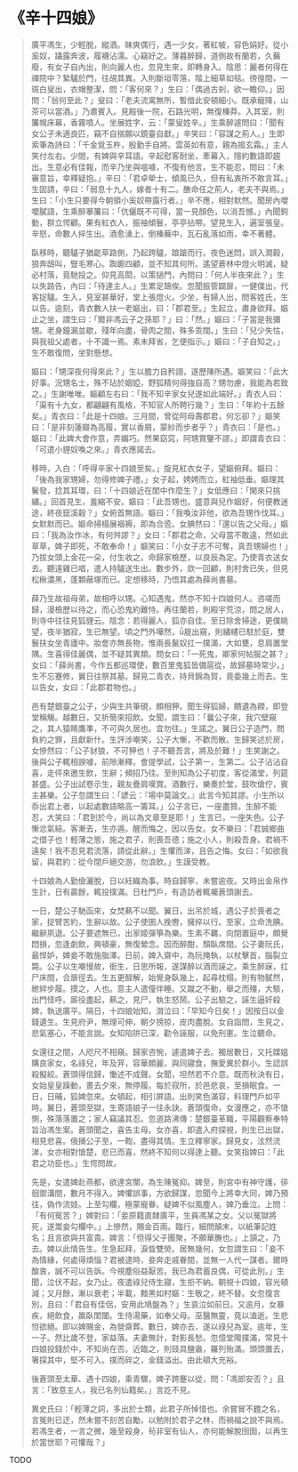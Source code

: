 # 《辛十四娘》

> 廣平馮生，少輕脫，縱酒。昧爽偶行，遇一少女，著紅帔，容色娟好。從小奚奴，躡露奔波，履襪沾濡。心竊好之。薄暮醉歸，道側故有蘭若，久蕪廢，有女子自內出，則向麗人也，忽見生來，即轉身入。陰思：麗者何得在禪院中？縶驢於門，往覘其異。入則斷垣零落，階上細草如毯。徬徨間，一斑白叟出，衣帽整潔，問：「客何來？」生曰：「偶過古剎，欲一瞻仰。」因問：「翁何至此？」叟曰：「老夫流寓無所，暫借此安頓細小。既承寵降，山茶可以當酒。」乃肅賓入。見殿後一院，石路光明，無復榛莽。入其室，則簾幌床幕，香霧噴人。坐展姓字，云：「蒙叟姓辛。」生乘醉遽問曰：「聞有女公子未適良匹，竊不自揣願以鏡臺自獻。」辛笑曰：「容謀之荊人。」生即索筆為詩曰：「千金覓玉杵，殷勤手自將。雲英如有意，親為搗玄霜。」主人笑付左右。少間，有婢與辛耳語。辛起慰客耐坐，牽幕入，隱約數語即趨出。生意必有佳報，而辛乃坐與嗢噱，不復有他言。生不能忍，問曰：「未審意旨，幸釋疑抱。」辛曰：「君卓犖士，傾風已久，但有私衷所不敢言耳。」生固請，辛曰：「弱息十九人，嫁者十有二。醮命任之荊人，老夫不與焉。」生曰：「小生只要得今朝領小奚奴帶露行者。」辛不應，相對默然。聞房內嚶嚶膩語，生乘醉搴簾曰：「伉儷既不可得，當一見顏色，以消吾憾。」內聞鉤動，群立愕顧。果有紅衣人，振袖傾鬟，亭亭拈帶。望見生入，遍室張皇。辛怒，命數人捽生出。酒愈湧上，倒榛蕪中，瓦石亂落如雨，幸不著體。
>
> 臥移時，聽驢子猶齕草路側，乃起跨驢，踉蹌而行。夜色迷悶，誤入澗穀，狼奔鴟叫，豎毛寒心。踟躕四顧，並不知其何所。遙望蒼林中燈火明滅，疑必村落，竟馳投之。仰見高閎，以策撾門，內問曰：「何人半夜來此？」生以失路告，內曰：「待達主人。」生累足鵠俟。忽聞振管闢扉，一健僕出，代客捉驢。生入，見室甚華好，堂上張燈火。少坐，有婦人出，問客姓氏，生以告。逾刻，青衣數人扶一老嫗出，曰：「郡君至。」生起立，肅身欲拜。嫗止之坐，謂生曰：「爾非馮云子之孫耶？」曰：「然。」嫗曰：「子當是我彌甥。老身鐘漏並歇，殘年向盡，骨肉之間，殊多乖闊。」生曰：「兒少失怙，與我祖父處者，十不識一焉。素未拜省，乞便指示。」嫗曰：「子自知之。」生不敢復問，坐對懸想。
>
> 嫗曰：「甥深夜何得來此？」生以膽力自矜詡，遂歷陳所遇。嫗笑曰：「此大好事。況甥名士，殊不玷於姻婭，野狐精何得強自高？甥勿慮，我能為若致之。」生謝唯唯。嫗顧左右曰：「我不知辛家女兒遂如此端好。」青衣人曰：「渠有十九女，都翩翩有風格，不知官人所聘行幾？」生曰：「年約十五餘矣。」青衣曰：「此是十四娘。三月間，曾從阿母壽郡君，何忘卻？」嫗笑曰：「是非刻蓮瓣為高履，實以香屑，蒙紗而步者乎？」青衣曰：「是也。」嫗曰：「此婢大會作意，弄媚巧。然果窈窕，阿甥賞鑒不謬。」即謂青衣曰：「可遣小貍奴喚之來。」青衣應諾去。
>
> 移時，入白：「呼得辛家十四娘至矣。」旋見紅衣女子，望嫗俯拜。嫗曰：「後為我家甥婦，勿得修婢子禮。」女子起，娉娉而立，紅袖低垂。嫗理其鬢發，捻其耳環，曰：「十四娘近在閨中作麼生？」女低應曰：「閑來只挑繡。」回首見生，羞縮不安。嫗曰：「此吾甥也。盛意與兒作姻好，何便教迷途，終夜竄溪穀？」女俯首無語。嫗曰：「我喚汝非他，欲為吾甥作伐耳。」女默默而已。嫗命掃榻展裀褥，即為合巹。女腆然曰：「還以告之父母。」嫗曰：「我為汝作冰，有何舛謬？」女曰：「郡君之命，父母當不敢違，然如此草草，婢子即死，不敢奉命！」嫗笑曰：「小女子志不可奪，真吾甥婦也！」乃拔女頭上金花一朵，付生收之。命歸家檢歷，以良辰為定。乃使青衣送女去。聽遠雞已唱，遣人持驢送生出。數步外，欻一回顧，則村舍已失，但見松楸濃黑，蓬顆蔽塚而已。定想移時，乃悟其處為薛尚書墓。
>
> 薛乃生故祖母弟，故相呼以甥。心知遇鬼，然亦不知十四娘何人。咨嗟而歸，漫檢歷以待之，而心恐鬼約難恃。再往蘭若，則殿宇荒涼，問之居人，則寺中往往見狐貍云。陰念：若得麗人，狐亦自佳。至日除舍掃途，更僕眺望，夜半猶寂，生已無望。頃之門外嘩然，屣出窺，則繡幰已駐於庭，雙鬟扶女坐青廬中。妝奩亦無長物，惟兩長鬣奴扛一撲滿，大如甕，息肩置堂隅。生喜得佳麗偶，並不疑其異類。問女曰：「一死鬼，卿家何帖服之甚？」女曰：「薛尚書，今作五都巡環使，數百里鬼狐皆備扈從，故歸墓時常少。」生不忘蹇修，翼日往祭其墓。歸見二青衣，持貝錦為賀，竟委幾上而去。生以告女，女曰：「此郡君物也。」
>
> 邑有楚銀臺之公子，少與生共筆硯，頗相狎。聞生得狐婦，饋遺為餪，即登堂稱觴。越數日，又折簡來招飲。女聞，謂生曰：「曩公子來，我穴壁窺之，其人猿睛鷹準，不可與久居也。宜勿往。」生諾之。翼日公子造門，問負約之罪，且獻新什。生評涉嘲笑，公子大慚，不歡而散。生歸笑述於房，女慘然曰：「公子豺狼，不可狎也！子不聽吾言，將及於難！」生笑謝之。後與公子輒相諛噱，前隙漸釋。會提學試，公子第一，生第二。公子沾沾自喜，走伻來邀生飲，生辭；頻招乃往。至則知為公子初度，客從滿堂，列筵甚盛。公子出試卷示生，親友疊肩嘆賞。酒數行，樂奏於堂，鼓吹傖佇，賓主甚樂。公子忽謂生曰：「諺云：『場中莫論文。』此言今知其謬。小生所以忝出君上者，以起處數語略高一籌耳。」公子言已，一座盡贊。生醉不能忍，大笑曰：「君到於今，尚以為文章至是耶！」生言已，一座失色。公子慚忿氣結。客漸去，生亦遁。醒而悔之，因以告女。女不樂曰：「君誠鄉曲之儇子也！輕薄之態，施之君子，則喪吾德；施之小人，則殺吾身。君禍不遠矣！我不忍見君流落，請從此辭。」生懼而涕，且告之悔。女曰：「如欲我留，與君約：從今閉戶絕交游，勿浪飲。」生謹受教。
>
> 十四娘為人勤儉灑脫，日以紝織為事。時自歸寧，未嘗逾夜。又時出金帛作生計，日有贏餘，輒投撲滿。日杜門戶，有造訪者輒囑蒼頭謝去。
>
> 一日，楚公子馳函來，女焚爇不以聞。翼日，出吊於城，遇公子於喪者之家，捉臂苦約，生辭以故。公子使圉人挽轡，擁捽以行。至家，立命洗腆。繼辭夙退。公子要遮無已，出家姬彈箏為樂。生素不羈，向閉置庭中，頗覺悶損，忽逢劇飲，興頓豪，無復縈念。因而醉酣，頹臥席間。公子妻阮氏，最悍妒，婢妾不敢施脂澤。日前，婢入齋中，為阮掩執，以杖擊首，腦裂立斃。公子以生嘲慢故，銜生，日思所報，遂謀醉以酒而誣之。乘生醉寐，扛尸床間，合扉徑去。生五更酲解，始覺身臥幾上，起尋枕榻，則有物膩然，紲絆步履。摸之，人也。意主人遣僮伴睡。又蹴之不動，舉之而殭，大駭，出門怪呼。廝役盡起，爇之，見尸，執生怒鬧。公子出驗之，誣生逼奸殺婢，執送廣平。隔日，十四娘始知，潸泣曰：「早知今日矣！」因按日以金錢遺生。生見府尹，無理可伸，朝夕搒掠，皮肉盡脫。女自詣問，生見之，悲氣塞心，不能言說。女知陷阱已深，勸令誣服，以免刑憲。生泣聽命。
>
> 女還往之間，人咫尺不相窺。歸家咨惋，遽遣婢子去。獨居數日，又托媒媼購良家女，名祿兒，年及笄，容華頗麗，與同寢食，撫愛異於群小。生認誤殺擬絞。蒼頭得信歸，慟述不成聲。女聞，坦然若不介意。既而秋決有日，女始皇皇躁動，晝去夕來，無停履。每於寂所，於邑悲哀，至損眠食。一日，日晡，狐婢忽來。女頓起，相引屏語。出則笑色滿容，料理門戶如平時。翼日，蒼頭至獄，生寄語娘子一往永訣。蒼頭復命，女漫應之，亦不愴惻，殊落落置之；家人竊議其忍。忽道路沸傳：楚銀臺革職，平陽觀察奉特旨治馮生案。蒼頭聞之，喜告主母。女亦喜，即遣入府探視，則生已出獄，相見悲喜。俄捕公子至，一鞫，盡得其情。生立釋寧家。歸見女，泫然流涕，女亦相對愴楚，悲已而喜，然終不知何以得達上聽。女笑指婢曰：「此君之功臣也。」生愕問故。
>
> 先是，女遣婢赴燕都，欲達宮闈，為生陳冤抑。婢至，則宮中有神守護，徘徊禦溝間，數月不得入。婢懼誤事，方欲歸謀，忽聞今上將幸大同，婢乃預往，偽作流妓。上至勾欄，極蒙寵眷。疑婢不似風塵人，婢乃垂泣。上問：「有何冤苦？」婢對曰：「妾原籍直隸廣平，生員馮某之女。父以冤獄將死，遂鬻妾勾欄中。」上慘然，賜金百兩。臨行，細問顛末，以紙筆記姓名；且言欲與共富貴。婢言：「但得父子團聚，不願華膴也。」上頷之，乃去。婢以此情告生。生急起拜，淚眥雙熒。居無幾何，女忽謂生曰：「妾不為情緣，何處得煩惱？君被逮時，妾奔走戚眷間，並無一人代一謀者。爾時酸衷，誠不可以告訴。今視塵俗益厭苦。我已為君蓄良偶，可從此別。」生聞，泣伏不起，女乃止。夜遣祿兒侍生寢，生拒不納。朝視十四娘，容光頓減；又月餘，漸以衰老；半載，黯黑如村嫗：生敬之，終不替。女忽復言別，且曰：「君自有佳侶，安用此鳩盤為？」生哀泣如前日。又逾月，女暴疾，絕飲食，羸臥閨闥。生侍湯藥，如奉父母。巫醫無靈，竟以溘逝。生悲怛欲絕。即以婢賜金，為營齋葬。數日，婢亦去，遂以祿兒為室。逾年，生一子。然比歲不登，家益落。夫妻無計，對影長愁。忽憶堂陬撲滿，常見十四娘投錢於中，不知尚在否。近臨之，則豉具鹽盎，羅列殆滿。頭頭置去，箸探其中，堅不可入。撲而碎之，金錢溢出。由此頓大充裕。
>
> 後蒼頭至太華、遇十四娘，乘青騾，婢子跨蹇以從，問：「馮郎安否？」且言：「致意主人，我已名列仙籍矣。」言訖不見。
>
> 異史氏曰：「輕薄之詞，多出於士類，此君子所悼惜也。余嘗冒不韙之名，言冤則已迂，然未嘗不刻苦自勵，以勉附於君子之林，而禍福之說不與焉。若馮生者，一言之微，幾至殺身，茍非室有仙人，亦何能解脫囹圄，以再生於當世耶？可懼哉？」

TODO

